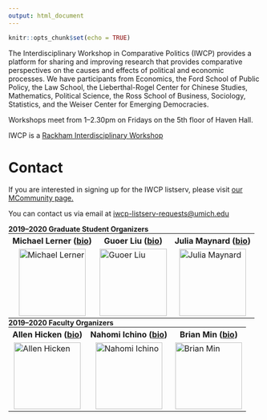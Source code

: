 ```yaml
---
output: html_document
---
```


```r
knitr::opts_chunk$set(echo = TRUE)
```


The Interdisciplinary Workshop in Comparative Politics (IWCP) provides a platform for sharing and improving research that provides comparative perspectives on the causes and effects of political and economic processes. We have participants from Economics, the Ford School of Public Policy, the Law School, the Lieberthal-Rogel Center for Chinese Studies, Mathematics, Political Science, the Ross School of Business, Sociology, Statistics, and the Weiser Center for Emerging Democracies.\

Workshops meet from 1--2.30pm on Fridays on the 5th floor of Haven Hall.\

IWCP is a <a href="https://rackham.umich.edu/faculty-and-staff/faculty-and-program-funding/rackham-interdisciplinary-workshops/">Rackham Interdisciplinary Workshop</a>

<h1>**Contact**</h1>
If you are interested in signing up for the IWCP listserv, please visit <a href="https://mcommunity.umich.edu/#group:Interdisciplinary%20Workshop%20in%20Comparative%20Politics">our MCommunity page.</a>\

You can contact us via email at <a href="mailto:iwcp-listserv-requests@umich.edu">iwcp-listserv-requests@umich.edu</a>\

**2019--2020 Graduate Student Organizers**\
<table border="0" width="100%" ID="Table2" style="margin: 0px;">
  <colgroup>
    <col span="3">
  </colgroup>
  <tr>
    <th>Michael Lerner (<a href="https://sites.lsa.umich.edu/michael-lerner/">bio</a>)</th>
    <th>Guoer Liu (<a href="https://lsa.umich.edu/polisci/people/graduate-students/guoerliu.html">bio</a>)</th>
    <th>Julia Maynard (<a href="https://sites.lsa.umich.edu/juliamay/">bio</a>)</th>
  </tr>
  <tr>
    <td><img alt = 'Michael Lerner' style='display: block; margin-left: auto; margin-right: auto;width: 100pt;' src='/./about_files/lerner_headshot.jpg' /></td>
    <td><img alt = 'Guoer Liu' style='display: block; margin-left: auto; margin-right: auto;width: 100pt;' src='/./about_files/liu_headshot.jpg' /></td>
    <td><img alt = 'Julia Maynard' style='display: block; margin-left: auto; margin-right: auto;width: 100pt;' src='/./about_files/maynard_headshot.jpeg' /></td>
  </tr>
</table>

**2019--2020 Faculty Organizers**\
<table border="0" width="100%" ID="Table2" style="margin: 0px;">
  <colgroup>
    <col span="3">
  </colgroup>
  <tr>
    <th>Allen Hicken (<a href="http://www.allenhicken.com/">bio</a>)</th>
    <th>Nahomi Ichino (<a href="http://sites.lsa.umich.edu/nichino">bio</a>)</th>
    <th>Brian Min (<a href="http://www-personal.umich.edu/~brianmin/">bio</a>)</th>
  </tr>
  <tr>
    <td><img alt = 'Allen Hicken' style='display: block; margin-left: auto; margin-right: auto;width: 100pt;' src='/./about_files/hicken_headshot.jpg' /></td>
    <td><img alt = 'Nahomi Ichino' style='display: block; margin-left: auto; margin-right: auto;width: 100pt;' src='/./about_files/ichino_headshot.jpg' /></td>
    <td><img alt = 'Brian Min' style='display: block; margin-left: auto; margin-right: auto;width: 100pt;' src='/./about_files/min_headshot.jpg' /></td>
  </tr>
</table>